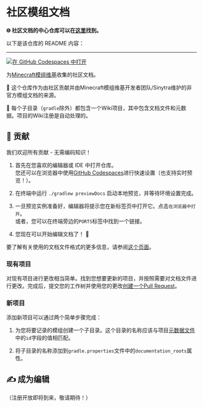 # 社区模组文档

**🌐 社区文档的中心仓库可以在[这里](https://github.com/Sinytra/CommunityWikiDocs)找到。**

以下是该仓库的 README 内容：

---

[![在 GitHub Codespaces 中打开](https://github.com/codespaces/badge.svg)](https://codespaces.new/Sinytra/CommunityWikiDocs?quickstart=1)

为[Minecraft模组维基](https://moddedmc.org/)收集的社区文档。

📖 这个仓库作为由社区贡献并由Minecraft模组维基开发者团队/Sinytra维护的非官方模组文档的来源。

📂 每个子目录（`gradle`除外）都包含一个Wiki项目，其中包含文档文件和元数据。项目的Wiki注册是自动处理的。

## 🤝 贡献

我们欢迎所有贡献 - 无需编码知识！

1. 首先在您喜欢的编辑器或 IDE 中打开仓库。\
您还可以在浏览器中使用[GitHub Codespaces](https://codespaces.new/Sinytra/CommunityWikiDocs?quickstart=1)进行快速设置（也支持实时预览！）。

2. 在终端中运行 `./gradlew previewDocs` 启动本地预览，并等待环境设置完成。

3. 一旦预览实例准备好，编辑器将提示您在新标签页中打开它。点击`在浏览器中打开`。\
或者，您可以在终端旁边的`PORTS`标签中找到一个链接。

4. 您现在可以开始编辑文档了！ 🎉

要了解有关使用的文档文件格式的更多信息，请参阅[这个页面](https://moddedmc.org/en/about/format)。

### 现有项目

对现有项目进行更改相当简单。找到您想要更新的项目，并按照需要对文档文件进行更改。完成后，提交您的工作树并使用您的更改[创建一个Pull Request](https://github.com/Sinytra/CommunityWikiDocs/compare)。

### 新项目

添加新项目可以通过两个简单步骤完成：

1. 为您将要记录的模组创建一个子目录。这个目录的名称应该与项目[元数据文件](https://moddedmc.org/en/about/devs#wiki-metadata)中的`id`字段的值相匹配。

2. 将子目录的名称添加到`gradle.properties`文件中的`documentation_roots`属性。

## ✍️ 成为编辑

（注册开放即将到来，敬请期待！）

